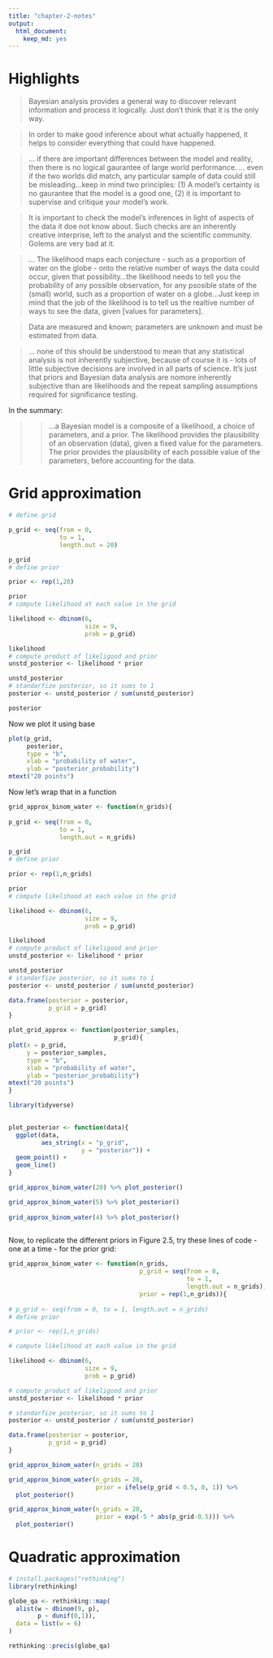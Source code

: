 ```yaml
---
title: "chapter-2-notes"
output: 
  html_document: 
    keep_md: yes
---
```


# Highlights

> Bayesian analysis provides a general way to discover relevant information and process it logically. Just don't think that it is the only way.

> In order to make good inference about what actually happened, it helps to consider everything that could have happened.

> ... if there are important differences between the model and reality, then there is no logical gaurantee of large world performance. ... even if the two worlds did match, any particular sample of data could still be misleading...keep in mind two principles: (1) A model's certainty is no gaurantee that the model is a good one, (2) it is important to supervise and critique your model's work.

> It is important to check the model's inferences in light of aspects of the data it doe not know about. Such checks are an inherently creative interprise, left to the analyst and the scientific community. Golems are very bad at it.

> ... The likelihood maps each conjecture - such as a proportion of water on the globe - onto the relative number of ways the data could occur, given that possibility...the likelihood needs to tell you the probability of any possible observation, for any psosible state of the (small) world, such as a proportion of water on a globe...Just keep in mind that the job of the likelihood is to tell us the realtive number of ways to see the data, given [values for parameters].

> Data are measured and known; parameters are unknown and must be estimated from data.

> ... none of this should be understood to mean that any statistical analysis is not inherently subjective, because of course it is - lots of little subjective decisions are involved in all parts of science. It's just that priors and Bayesian data analysis are nomore inherently subjective than are likelihoods and the repeat sampling assumptions required for significance testing.

In the summary:

> > ...a Bayesian model is a composite of a likelihood, a choice of parameters, and a prior. The likelihood provides the plausibility of an observation (data), given a fixed value for the parameters. The prior provides the plausibility of each possible value of the parameters, before accounting for the data.

# Grid approximation

```r
# define grid

p_grid <- seq(from = 0, 
              to = 1, 
              length.out = 20)

p_grid
# define prior

prior <- rep(1,20)

prior
# compute likelihood at each value in the grid

likelihood <- dbinom(6, 
                     size = 9, 
                     prob = p_grid)

likelihood
# compute product of likeligood and prior
unstd_posterior <- likelihood * prior

unstd_posterior
# standarfize posterior, so it sums to 1
posterior <- unstd_posterior / sum(unstd_posterior)

posterior
```

Now we plot it using base

```r

plot(p_grid,
     posterior,
     type = "b",
     xlab = "probability of water",
     ylab = "posterior_probability")
mtext("20 points")

```

Now let's wrap that in a function

```r

grid_approx_binom_water <- function(n_grids){
  
p_grid <- seq(from = 0, 
              to = 1, 
              length.out = n_grids)

p_grid
# define prior

prior <- rep(1,n_grids)

prior
# compute likelihood at each value in the grid

likelihood <- dbinom(6, 
                     size = 9, 
                     prob = p_grid)

likelihood
# compute product of likeligood and prior
unstd_posterior <- likelihood * prior

unstd_posterior
# standarfize posterior, so it sums to 1
posterior <- unstd_posterior / sum(unstd_posterior)

data.frame(posterior = posterior,
           p_grid = p_grid)
}

plot_grid_approx <- function(posterior_samples,
                             p_grid){
plot(x = p_grid,
     y = posterior_samples,
     type = "b",
     xlab = "probability of water",
     ylab = "posterior_probability")
mtext("20 points")
}

library(tidyverse)

  
plot_posterior <- function(data){
  ggplot(data,
         aes_string(x = "p_grid",
                    y = "posterior")) + 
  geom_point() + 
  geom_line()
}

grid_approx_binom_water(20) %>% plot_posterior()

grid_approx_binom_water(5) %>% plot_posterior()
  
grid_approx_binom_water(4) %>% plot_posterior()
  

```

Now, to replicate the different priors in Figure 2.5, try these lines of code - one at a time - for the prior grid:

```r


grid_approx_binom_water <- function(n_grids,
                                    p_grid = seq(from = 0, 
                                                 to = 1, 
                                                 length.out = n_grids),
                                    prior = rep(1,n_grids)){
  
# p_grid <- seq(from = 0, to = 1, length.out = n_grids)
# define prior

# prior <- rep(1,n_grids)

# compute likelihood at each value in the grid

likelihood <- dbinom(6, 
                     size = 9, 
                     prob = p_grid)

# compute product of likeligood and prior
unstd_posterior <- likelihood * prior

# standarfize posterior, so it sums to 1
posterior <- unstd_posterior / sum(unstd_posterior)

data.frame(posterior = posterior,
           p_grid = p_grid)
}

grid_approx_binom_water(n_grids = 20)

grid_approx_binom_water(n_grids = 20,
                        prior = ifelse(p_grid < 0.5, 0, 1)) %>%
  plot_posterior()

grid_approx_binom_water(n_grids = 20,
                        prior = exp(-5 * abs(p_grid-0.5))) %>%
  plot_posterior()

```

# Quadratic approximation

```r
# install.packages("rethinking")
library(rethinking)

globe_qa <- rethinking::map(
  alist(w ~ dbinom(9, p),
        p ~ dunif(0,1)),
  data = list(w = 6)
)

rethinking::precis(globe_qa)
```

